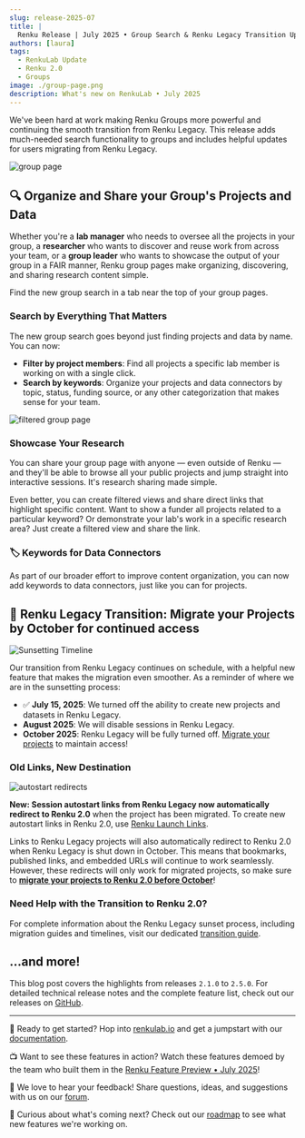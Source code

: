 ```yaml
---
slug: release-2025-07
title: |
  Renku Release | July 2025 • Group Search & Renku Legacy Transition Updates
authors: [laura]
tags:
  - RenkuLab Update
  - Renku 2.0
  - Groups
image: ./group-page.png
description: What's new on RenkuLab • July 2025
---
```


We've been hard at work making Renku Groups more powerful and continuing the smooth transition from
Renku Legacy. This release adds much-needed search functionality to groups and includes helpful
updates for users migrating from Renku Legacy.

![group page](./group-page.png)

<!-- truncate -->

## 🔍 Organize and Share your Group's Projects and Data

Whether you're a **lab manager** who needs to oversee all the projects in your group, a
**researcher** who wants to discover and reuse work from across your team, or a **group leader** who
wants to showcase the output of your group in a FAIR manner, Renku group pages make organizing,
discovering, and sharing research content simple.

Find the new group search in a tab near the top of your group pages.

### Search by Everything That Matters

The new group search goes beyond just finding projects and data by name. You can now:

- **Filter by project members**: Find all projects a specific lab member is working on with a single
  click.
- **Search by keywords**: Organize your projects and data connectors by topic, status, funding
  source, or any other categorization that makes sense for your team.

![filtered group page](./group-page-filtered.png)

### Showcase Your Research

You can share your group page with anyone — even outside of Renku — and they'll be able to browse
all your public projects and jump straight into interactive sessions. It's research sharing made
simple.

Even better, you can create filtered views and share direct links that highlight specific content.
Want to show a funder all projects related to a particular keyword? Or demonstrate your lab's work
in a specific research area? Just create a filtered view and share the link.

### 🏷️ Keywords for Data Connectors

As part of our broader effort to improve content organization, you can now add keywords to data
connectors, just like you can for projects.

## 🌅 Renku Legacy Transition: Migrate your Projects by October for continued access

![Sunsetting Timeline](./sunsetting_timeline.png)

Our transition from Renku Legacy continues on schedule, with a helpful new feature that makes the
migration even smoother. As a reminder of where we are in the sunsetting process:

- ✅ **July 15, 2025**: We turned off the ability to create new projects and datasets in Renku
  Legacy.
- **August 2025**: We will disable sessions in Renku Legacy.
- **October 2025**: Renku Legacy will be fully turned off. [Migrate your
  projects](https://blog.renkulab.io/sunsetting-legacy/#how-to-migrate-projects-from-renku-legacy-to-renku-20)
  to maintain access!

### Old Links, New Destination

![autostart redirects](autostart-redirects.png)

**New: Session autostart links from Renku Legacy now automatically redirect to Renku 2.0** when the
project has been migrated. To create new autostart links in Renku 2.0, use [Renku Launch
Links](https://blog.renkulab.io/release-2025-05/#share-session-launch-links).

Links to Renku Legacy projects will also automatically redirect to Renku 2.0 when Renku Legacy is
shut down in October. This means that bookmarks, published links, and embedded URLs will continue to
work seamlessly. However, these redirects will only work for migrated projects, so make sure to
**[migrate your projects to Renku 2.0 before
October](https://blog.renkulab.io/sunsetting-legacy/#how-to-migrate-projects-from-renku-legacy-to-renku-20)**!

### Need Help with the Transition to Renku 2.0?

For complete information about the Renku Legacy sunset process, including migration guides and
timelines, visit our dedicated [transition guide](https://blog.renkulab.io/sunsetting-legacy/).

## …and more!

This blog post covers the highlights from releases `2.1.0` to `2.5.0`. For detailed technical release
notes and the complete feature list, check out our releases on
[GitHub](https://github.com/SwissDataScienceCenter/renku/releases).

---

🐸 Ready to get started? Hop into [renkulab.io](https://renkulab.io) and get a jumpstart with our [documentation](https://renku.notion.site/Documentation-db396cfc9a664cd2b161e4c6068a5ec9).

📺 Want to see these features in action? Watch these features demoed by the team who built them in the
[Renku Feature Preview • July 2025](https://www.youtube.com/watch?v=dUJS7_hH1YY)!

💬 We love to hear your feedback! Share questions, ideas, and suggestions with us on our
[forum](https://renku.discourse.group/).

🚀 Curious about what's coming next? Check out our
[roadmap](https://renku.notion.site/Roadmap-b1342b798b0141399dc39cb12afc60c9) to see what new
features we're working on.
